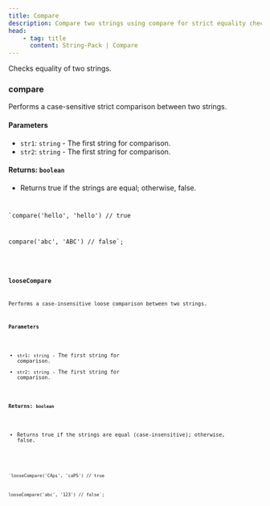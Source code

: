 ```yaml
---
title: Compare
description: Compare two strings using compare for strict equality check and looseCompare for case-insensitive equality check in javascript/typescript.
head:
    - tag: title
      content: String-Pack | Compare
---
```



Checks equality of two strings.

### compare

Performs a case-sensitive strict comparison between two strings.

#### Parameters

- `str1`: `string` - The first string for comparison.
- `str2`: `string` - The first string for comparison.
 
#### Returns: `boolean`

- Returns true if the strings are equal; otherwise, false.

<Code
    frame='code'
    title="Definition"
    lang="ts"
    code="function compare(str1: string, str2: string): boolean"
/>

  `compare('hello', 'hello') // true

compare('abc', 'ABC') // false`;

<Code frame='code' title='Examples' code={compare} lang="js" />

### looseCompare

Performs a case-insensitive loose comparison between two strings.

#### Parameters

- `str1`: `string` - The first string for comparison.
- `str2`: `string` - The first string for comparison.
 
#### Returns: `boolean`

- Returns true if the strings are equal (case-insensitive); otherwise, false.

<Code
    frame='code'
    title="Definition"
    lang="ts"
    code="function looseCompare(str1: string, str2: string): boolean"
/>

  `looseCompare('CAps', 'caPS') // true

looseCompare('abc', '123') // false`;

<Code frame='code' title='Examples' code={looseCompare} lang="js" />
